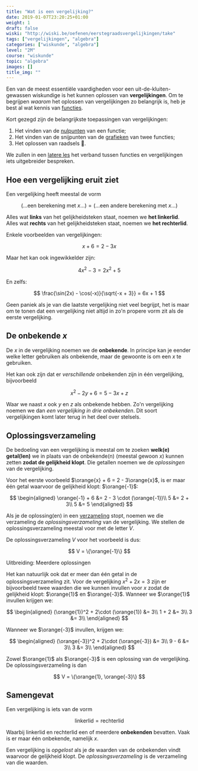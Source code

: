 ```yaml
---
title: "Wat is een vergelijking?"
date: 2019-01-07T23:20:25+01:00
weight: 1
draft: false
wiski: "http://wiski.be/oefenen/eerstegraadsvergelijkingen/take"
tags: ["vergelijkingen", "algebra"]
categories: ["wiskunde", "algebra"]
level: "2M"
course: "wiskunde"
topic: "algebra"
images: []
title_img: ""
---
```


Een van de meest essentiële vaardigheden voor een uit-de-kluiten-gewassen wiskundige is het kunnen oplossen van **vergelijkingen**. Om te begrijpen _waarom_ het oplossen van vergelijkingen zo belangrijk is, heb je best al wat kennis van [functies](../functies/).

Kort gezegd zijn de belangrijkste toepassingen van vergelijkingen:

1. Het vinden van de [nulpunten](../functies/nulpunten) van een functie;
2. Het vinden van de snijpunten van de [grafieken](../functies/grafiek) van twee functies;
3. Het oplossen van raadsels 🧐.

We zullen in een [latere les](functies) het verband tussen functies en vergelijkingen iets uitgebreider bespreken.

## Hoe een vergelijking eruit ziet

Een vergelijking heeft meestal de vorm

$$
(\ldots \text{een berekening met }x \ldots) = (\ldots \text{een andere berekening met }x \ldots)
$$

Alles wat **links** van het gelijkheidsteken staat, noemen we **het linkerlid**. Alles wat **rechts** van het gelijkheidsteken staat, noemen we **het rechterlid**.

Enkele voorbeelden van vergelijkingen:

$$
x + 6 = 2 - 3x
$$

Maar het kan ook ingewikkelder zijn:

$$
4x^2 - 3 = 2x^2 + 5
$$

En zelfs:

$$
\frac{\sin(2x) - \cos(-x)}{\sqrt{-x + 3}} = 6x + 1
$$

Geen paniek als je van die laatste vergelijking niet veel begrijpt, het is maar om te tonen dat een vergelijking niet altijd in zo'n propere vorm zit als de eerste vergelijking.

## De onbekende $x$

De $x$ in de vergelijking noemen we de **onbekende**. In principe kan je eender welke letter gebruiken als onbekende, maar de gewoonte is om een $x$ te gebruiken.

Het kan ook zijn dat er _verschillende_ onbekenden zijn in één vergelijking, bijvoorbeeld

$$
x^2 - 2y + 6 = 5 - 3x + z
$$

Waar we naast $x$ ook $y$ en $z$ als onbekende hebben. Zo'n vergelijking noemen we dan _een vergelijking in drie onbekenden_. Dit soort vergelijkingen komt later terug in het deel over stelsels.

## Oplossingsverzameling

De bedoeling van een vergelijking is meestal om te zoeken **welk(e) getal(len)** we in plaats van de onbekende(n) <Mute>(meestal gewoon $x$)</Mute> kunnen zetten **zodat de gelijkheid klopt**. Die getallen noemen we de _oplossingen_ van de vergelijking.

Voor het eerste voorbeeld $\orange{x} + 6 = 2 - 3\orange{x}$, is er maar één getal waarvoor de
gelijkheid klopt: $\orange{-1}$:

$$
\begin{aligned}
\orange{-1} + 6 &= 2 - 3 \cdot (\orange{-1})\\
5 &= 2 + 3\\
5 &= 5
\end{aligned}
$$

Als je de oplossing(en) in een [verzameling](../verzamelingen) stopt, noemen we die verzameling de _oplossingsverzameling_ van de vergelijking. We stellen de oplossingsverzameling meestal voor met de letter $V$.

De oplossingsverzameling $V$ voor het voorbeeld is dus:

$$
V = \{\orange{-1}\}
$$


<Expand>

Uitbreiding: Meerdere oplossingen

Het kan natuurlijk ook dat er meer dan één getal in de oplossingsverzameling
zit. Voor de vergelijking $x^2 + 2x = 3$ zijn er bijvoorbeeld twee waarden
die we kunnen invullen voor $x$ zodat de gelijkheid klopt: $\orange{1}$ en
$\orange{-3}$. Wanneer we $\orange{1}$ invullen krijgen we:

$$
\begin{aligned}
(\orange{1})^2 + 2\cdot (\orange{1}) &= 3\\
 1 + 2 &= 3\\
 3 &= 3\\
\end{aligned}
$$

Wanneer we $\orange{-3}$ invullen, krijgen we:

$$
\begin{aligned}
(\orange{-3})^2 + 2\cdot (\orange{-3}) &= 3\\
 9 - 6 &= 3\\
 3 &= 3\\
\end{aligned}
$$

Zowel $\orange{1}$ als $\orange{-3}$ is een oplossing van de vergelijking. De
oplossingsverzameling is dan

$$
V = \{\orange{1}, \orange{-3}\}
$$


</Expand>

## Samengevat

<Attention title="Vergelijking">

Een vergelijking is iets van de vorm

$$
\text{linkerlid} = \text{rechterlid}
$$

Waarbij $\text{linkerlid}$ en $\text{rechterlid}$ een of meerdere **onbekenden** bevatten. Vaak is er maar één onbekende, namelijk $x$.
</Attention>

<Attention title="Oplossingsverzameling">

Een vergelijking is _opgelost_ als je de waarden van de onbekenden vindt waarvoor de gelijkheid klopt. De _oplossingsverzameling_ is de verzameling van die waarden.
</Attention>
